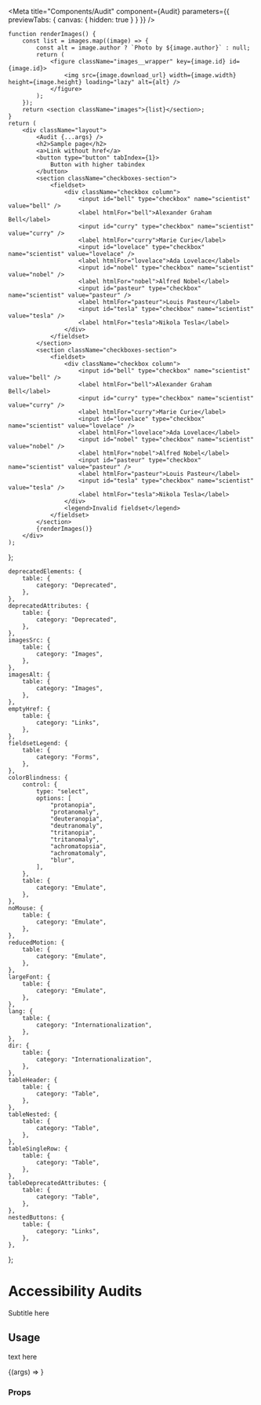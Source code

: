 
<Meta title="Components/Audit" component={Audit} parameters={{ previewTabs: { canvas: { hidden: true } } }} />

<style>{`
	.layout {
		width: 100%;
		display: flex;
		flex-direction: column;
		justify-content: flex-start;
		align-items: center;
		font-family: sans-serif;
	}

	.images {
		width: 100%;
		display: grid;
		grid-template-columns: repeat(4, 1fr);
		grid-gap: 1rem;
		padding: 1rem 0;
	}

	.images__wrapper,
	.images__wrapper img {
		width: 100%;
		height: auto;
		margin: 0;
		padding: 0;
	}
`}</style>

	function renderImages() {
		const list = images.map((image) => {
			const alt = image.author ? `Photo by ${image.author}` : null;
			return (
				<figure className="images__wrapper" key={image.id} id={image.id}>
					<img src={image.download_url} width={image.width} height={image.height} loading="lazy" alt={alt} />
				</figure>
			);
		});
		return <section className="images">{list}</section>;
	}
	return (
		<div className="layout">
			<Audit {...args} />
			<h2>Sample page</h2>
			<a>Link without href</a>
			<button type="button" tabIndex={1}>
				Button with higher tabindex
			</button>
			<section className="checkboxes-section">
				<fieldset>
					<div className="checkbox column">
						<input id="bell" type="checkbox" name="scientist" value="bell" />
						<label htmlFor="bell">Alexander Graham Bell</label>
						<input id="curry" type="checkbox" name="scientist" value="curry" />
						<label htmlFor="curry">Marie Curie</label>
						<input id="lovelace" type="checkbox" name="scientist" value="lovelace" />
						<label htmlFor="lovelace">Ada Lovelace</label>
						<input id="nobel" type="checkbox" name="scientist" value="nobel" />
						<label htmlFor="nobel">Alfred Nobel</label>
						<input id="pasteur" type="checkbox" name="scientist" value="pasteur" />
						<label htmlFor="pasteur">Louis Pasteur</label>
						<input id="tesla" type="checkbox" name="scientist" value="tesla" />
						<label htmlFor="tesla">Nikola Tesla</label>
					</div>
				</fieldset>
			</section>
			<section className="checkboxes-section">
				<fieldset>
					<div className="checkbox column">
						<input id="bell" type="checkbox" name="scientist" value="bell" />
						<label htmlFor="bell">Alexander Graham Bell</label>
						<input id="curry" type="checkbox" name="scientist" value="curry" />
						<label htmlFor="curry">Marie Curie</label>
						<input id="lovelace" type="checkbox" name="scientist" value="lovelace" />
						<label htmlFor="lovelace">Ada Lovelace</label>
						<input id="nobel" type="checkbox" name="scientist" value="nobel" />
						<label htmlFor="nobel">Alfred Nobel</label>
						<input id="pasteur" type="checkbox" name="scientist" value="pasteur" />
						<label htmlFor="pasteur">Louis Pasteur</label>
						<input id="tesla" type="checkbox" name="scientist" value="tesla" />
						<label htmlFor="tesla">Nikola Tesla</label>
					</div>
					<legend>Invalid fieldset</legend>
				</fieldset>
			</section>
			{renderImages()}
		</div>
	);
};

	deprecatedElements: {
		table: {
			category: "Deprecated",
		},
	},
	deprecatedAttributes: {
		table: {
			category: "Deprecated",
		},
	},
	imagesSrc: {
		table: {
			category: "Images",
		},
	},
	imagesAlt: {
		table: {
			category: "Images",
		},
	},
	emptyHref: {
		table: {
			category: "Links",
		},
	},
	fieldsetLegend: {
		table: {
			category: "Forms",
		},
	},
	colorBlindness: {
		control: {
			type: "select",
			options: [
				"protanopia",
				"protanomaly",
				"deuteranopia",
				"deutranomaly",
				"tritanopia",
				"tritanomaly",
				"achromatopsia",
				"achromatomaly",
				"blur",
			],
		},
		table: {
			category: "Emulate",
		},
	},
	noMouse: {
		table: {
			category: "Emulate",
		},
	},
	reducedMotion: {
		table: {
			category: "Emulate",
		},
	},
	largeFont: {
		table: {
			category: "Emulate",
		},
	},
	lang: {
		table: {
			category: "Internationalization",
		},
	},
	dir: {
		table: {
			category: "Internationalization",
		},
	},
	tableHeader: {
		table: {
			category: "Table",
		},
	},
	tableNested: {
		table: {
			category: "Table",
		},
	},
	tableSingleRow: {
		table: {
			category: "Table",
		},
	},
	tableDeprecatedAttributes: {
		table: {
			category: "Table",
		},
	},
	nestedButtons: {
		table: {
			category: "Links",
		},
	},
};

# Accessibility Audits

<Subtitle>Subtitle here</Subtitle>

## Usage

text here

<Canvas>
	<Story name="Audit" args={defaultProps} argTypes={argTypes}>
		{(args) => <AuditInPage {...args} />}
	</Story>
</Canvas>

### Props

<ArgsTable story="Audit" />
